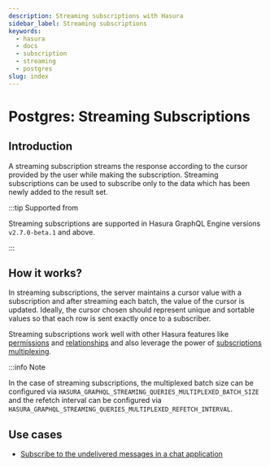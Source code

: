 ```yaml
---
description: Streaming subscriptions with Hasura
sidebar_label: Streaming subscriptions
keywords:
  - hasura
  - docs
  - subscription
  - streaming
  - postgres
slug: index
---
```


# Postgres: Streaming Subscriptions

## Introduction

A streaming subscription streams the response according to the cursor provided by the user while making the
subscription. Streaming subscriptions can be used to subscribe only to the data which has been newly added to the result
set.

:::tip Supported from

Streaming subscriptions are supported in Hasura GraphQL Engine versions `v2.7.0-beta.1` and above.

:::

## How it works?

In streaming subscriptions, the server maintains a cursor value with a subscription and after streaming each batch, the
value of the cursor is updated. Ideally, the cursor chosen should represent unique and sortable values so that each row
is sent exactly once to a subscriber.

Streaming subscriptions work well with other Hasura features like
[permissions](/auth/authorization/permission-rules.mdx#select-permissions) and
[relationships](/schema/postgres/table-relationships/index.mdx#table-relationships) and also leverage the power of
[subscriptions multiplexing](/subscriptions/postgres/livequery/execution-and-performance.mdx#subscription-multiplexing).

:::info Note

In the case of streaming subscriptions, the multiplexed batch size can be configured via
`HASURA_GRAPHQL_STREAMING_QUERIES_MULTIPLEXED_BATCH_SIZE` and the refetch interval can be configured via
`HASURA_GRAPHQL_STREAMING_QUERIES_MULTIPLEXED_REFETCH_INTERVAL`.

## Use cases

- [Subscribe to the undelivered messages in a chat application](/subscriptions/postgres/streaming/use-cases.mdx)
